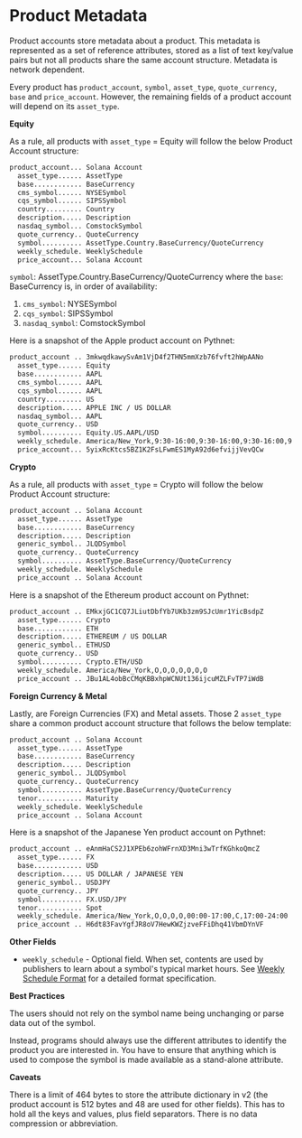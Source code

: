 # Product Metadata

Product accounts store metadata about a product. This metadata is represented as a set of reference attributes, stored as a list of text key/value pairs but not all products share the same account structure. Metadata is network dependent.

Every product has `product_account`, `symbol`, `asset_type`, `quote_currency`, `base` and `price_account`. However, the remaining fields of a product account will depend on its `asset_type`.

**Equity**

As a rule, all products with `asset_type` = Equity will follow the below Product Account structure:

```sh copy
product_account... Solana Account
  asset_type...... AssetType
  base............ BaseCurrency
  cms_symbol...... NYSESymbol
  cqs_symbol...... SIPSSymbol
  country......... Country
  description..... Description
  nasdaq_symbol... ComstockSymbol
  quote_currency.. QuoteCurrency
  symbol.......... AssetType.Country.BaseCurrency/QuoteCurrency
  weekly_schedule. WeeklySchedule
  price_account... Solana Account
```

`symbol`: AssetType.Country.BaseCurrency/QuoteCurrency where the `base`: BaseCurrency is, in order of availability:&#x20;

1. `cms_symbol`: NYSESymbol&#x20;
2. `cqs_symbol`: SIPSSymbol
3. `nasdaq_symbol`: ComstockSymbol

Here is a snapshot of the Apple product account on Pythnet:

```sh copy
product_account .. 3mkwqdkawySvAm1VjD4f2THN5mmXzb76fvft2hWpAANo
  asset_type...... Equity
  base............ AAPL
  cms_symbol...... AAPL
  cqs_symbol...... AAPL
  country......... US
  description..... APPLE INC / US DOLLAR
  nasdaq_symbol... AAPL
  quote_currency.. USD
  symbol.......... Equity.US.AAPL/USD
  weekly_schedule. America/New_York,9:30-16:00,9:30-16:00,9:30-16:00,9:30-16:00,9:30-16:00,C,C
  price_account... 5yixRcKtcs5BZ1K2FsLFwmES1MyA92d6efvijjVevQCw
```

**Crypto**

As a rule, all products with `asset_type` = Crypto will follow the below Product Account structure:

```sh copy
product_account .. Solana Account
  asset_type...... AssetType
  base............ BaseCurrency
  description..... Description
  generic_symbol.. JLQDSymbol
  quote_currency.. QuoteCurrency
  symbol.......... AssetType.BaseCurrency/QuoteCurrency
  weekly_schedule. WeeklySchedule
  price_account .. Solana Account
```

Here is a snapshot of the Ethereum product account on Pythnet:

```sh copy
product_account .. EMkxjGC1CQ7JLiutDbfYb7UKb3zm9SJcUmr1YicBsdpZ
  asset_type...... Crypto
  base............ ETH
  description..... ETHEREUM / US DOLLAR
  generic_symbol.. ETHUSD
  quote_currency.. USD
  symbol.......... Crypto.ETH/USD
  weekly_schedule. America/New_York,O,O,O,O,O,O,O
  price_account .. JBu1AL4obBcCMqKBBxhpWCNUt136ijcuMZLFvTP7iWdB
```

**Foreign Currency & Metal**

Lastly, are Foreign Currencies (FX) and Metal assets. Those 2 `asset_type` share a common product account structure that follows the below template:

```sh copy
product_account .. Solana Account
  asset_type...... AssetType
  base............ BaseCurrency
  description..... Description
  generic_symbol.. JLQDSymbol
  quote_currency.. QuoteCurrency
  symbol.......... AssetType.BaseCurrency/QuoteCurrency
  tenor........... Maturity
  weekly_schedule. WeeklySchedule
  price_account .. Solana Account
```

Here is a snapshot of the Japanese Yen product account on Pythnet:

```sh copy
product_account .. eAnmHaCS2J1XPEb6zohWFrnXD3Mni3wTrfKGhkoQmcZ
  asset_type...... FX
  base............ USD
  description..... US DOLLAR / JAPANESE YEN
  generic_symbol.. USDJPY
  quote_currency.. JPY
  symbol.......... FX.USD/JPY
  tenor........... Spot
  weekly_schedule. America/New_York,O,O,O,O,00:00-17:00,C,17:00-24:00
  price_account .. H6dt83FavYgfJR8oV7HewKWZjzveFFiDhq41VbmDYnVF
```

**Other Fields**

- `weekly_schedule` - Optional field. When set, contents are used by publishers to learn about a symbol's typical market hours. See [Weekly Schedule Format](schedule-format#weekly-schedule-format-deprecated) for a detailed format specification.

**Best Practices**

The users should not rely on the symbol name being unchanging or parse data out of the symbol.

Instead, programs should always use the different attributes to identify the product you are interested in. You have to ensure that anything which is used to compose the symbol is made available as a stand-alone attribute.

**Caveats**

There is a limit of 464 bytes to store the attribute dictionary in v2 (the product account is 512 bytes and 48 are used for other fields). This has to hold all the keys and values, plus field separators. There is no data compression or abbreviation.
